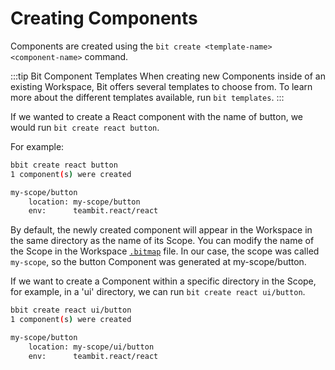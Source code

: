 # Creating Components

Components are created using the `bit create <template-name> <component-name>` command.

:::tip Bit Component Templates
When creating new Components inside of an existing Workspace, Bit offers several templates to choose from. To learn more about the different templates available, run `bit templates`.
:::

If we wanted to create a React component with the name of button, we would run `bit create react button`.

For example:

```bash
bbit create react button
1 component(s) were created

my-scope/button
    location: my-scope/button
    env:      teambit.react/react
```

By default, the newly created component will appear in the Workspace in the same directory as the name of its Scope. You can modify the name of the Scope in the Workspace [`.bitmap`](/workspace/structure/bitmap) file. In our case, the scope was called `my-scope`, so the button Component was generated at my-scope/button.

If we want to create a Component within a specific directory in the Scope, for example, in a 'ui' directory, we can run `bit create react ui/button`.

```bash
bbit create react ui/button
1 component(s) were created

my-scope/button
    location: my-scope/ui/button
    env:      teambit.react/react
```
